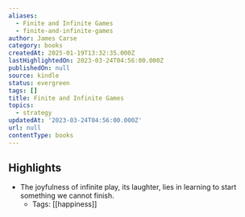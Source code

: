 ```yaml
---
aliases:
  - Finite and Infinite Games
  - finite-and-infinite-games
author: James Carse
category: books
createdAt: 2025-01-19T13:32:35.000Z
lastHighlightedOn: 2023-03-24T04:56:00.000Z
publishedOn: null
source: kindle
status: evergreen
tags: []
title: Finite and Infinite Games
topics:
  - strategy
updatedAt: '2023-03-24T04:56:00.000Z'
url: null
contentType: books
---
```

## Highlights

- The joyfulness of infinite play, its laughter, lies in learning to start something we cannot finish.
  - Tags: [[happiness]]

